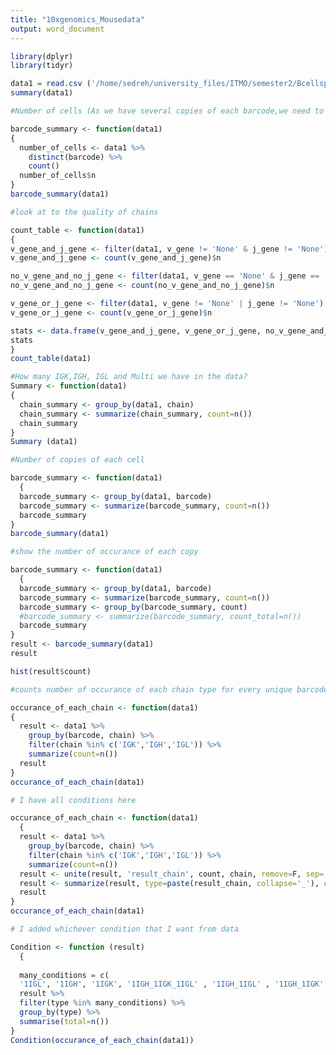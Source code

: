```yaml
---
title: "10xgenomics_Mousedata"
output: word_document
---
```


```r
library(dplyr)
library(tidyr)
```

```r
data1 = read.csv ('/home/sedreh/university_files/ITMO/semester2/Bcellsproject/third session/filterreddata.csv')
summary(data1)
```

```r
#Number of cells (As we have several copies of each barcode,we need to count just one copy of unique barcoe)

barcode_summary <- function(data1)
{
  number_of_cells <- data1 %>% 
    distinct(barcode) %>% 
    count()
  number_of_cells$n 
}
barcode_summary(data1)
```

```r
#look at to the quality of chains

count_table <- function(data1)
{
v_gene_and_j_gene <- filter(data1, v_gene != 'None' & j_gene != 'None')
v_gene_and_j_gene <- count(v_gene_and_j_gene)$n

no_v_gene_and_no_j_gene <- filter(data1, v_gene == 'None' & j_gene == 'None')
no_v_gene_and_no_j_gene <- count(no_v_gene_and_no_j_gene)$n

v_gene_or_j_gene <- filter(data1, v_gene != 'None' | j_gene != 'None')
v_gene_or_j_gene <- count(v_gene_or_j_gene)$n

stats <- data.frame(v_gene_and_j_gene, v_gene_or_j_gene, no_v_gene_and_no_j_gene)
stats
}
count_table(data1)
```

```r
#How many IGK,IGH, IGL and Multi we have in the data?
Summary <- function(data1)
{
  chain_summary <- group_by(data1, chain)
  chain_summary <- summarize(chain_summary, count=n()) 
  chain_summary
}
Summary (data1)
```

```r
#Number of copies of each cell

barcode_summary <- function(data1)
  {
  barcode_summary <- group_by(data1, barcode) 
  barcode_summary <- summarize(barcode_summary, count=n())
  barcode_summary
}
barcode_summary(data1)
```

```r
#show the number of occurance of each copy

barcode_summary <- function(data1)
  {
  barcode_summary <- group_by(data1, barcode) 
  barcode_summary <- summarize(barcode_summary, count=n())
  barcode_summary <- group_by(barcode_summary, count) 
  #barcode_summary <- summarize(barcode_summary, count_total=n())
  barcode_summary
}
result <- barcode_summary(data1)
result
```

```r
hist(result$count)
```

```r
#counts number of occurance of each chain type for every unique barcodehow 

occurance_of_each_chain <- function(data1)
{
  result <- data1 %>%
    group_by(barcode, chain) %>%
    filter(chain %in% c('IGK','IGH','IGL')) %>%
    summarize(count=n())
  result 
}
occurance_of_each_chain(data1)
```

```r
# I have all conditions here

occurance_of_each_chain <- function(data1)
  {
  result <- data1 %>%
    group_by(barcode, chain) %>%
    filter(chain %in% c('IGK','IGH','IGL')) %>%
    summarize(count=n())
  result <- unite(result, 'result_chain', count, chain, remove=F, sep='') 
  result <- summarize(result, type=paste(result_chain, collapse='_'), count=sum(count))
  result
}
occurance_of_each_chain(data1)
```

```r
# I added whichever condition that I want from data

Condition <- function (result)
  {
  
  many_conditions = c(
  '1IGL', '1IGH', '1IGK', '1IGH_1IGK_1IGL' , '1IGH_1IGL' , '1IGH_1IGK', '1IGH_2IGK', 'IGH_2IGL')
  result %>% 
  filter(type %in% many_conditions) %>% 
  group_by(type) %>% 
  summarise(total=n())
}
Condition(occurance_of_each_chain(data1))
```

